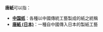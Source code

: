 '''唐紙'''可以指：

*'''[[中国纸|中国纸]]'''：各種以中國傳統工藝製成的紙之統稱
*'''[[唐紙_(日本)|唐紙 (日本)]]'''：一種自中國傳入日本的製紙工藝

{{disambig|cat=二字亞洲相關消歧義}}